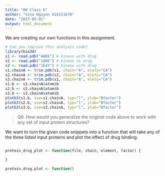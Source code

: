 ```yaml
---
title: "HW Class 6"
author: "Vina Nguyen A16151678"
date: "2023-05-01"
output: html_document
---
```


We are creating our own functions in this assignment. 

```r
# Can you improve this analysis code?
library(bio3d)
s1 <- read.pdb("4AKE") # kinase with drug
s2 <- read.pdb("1AKE") # kinase no drug
s3 <- read.pdb("1E4Y") # kinase with drug
s1.chainA <- trim.pdb(s1, chain="A", elety="CA")
s2.chainA <- trim.pdb(s2, chain="A", elety="CA")
s3.chainA <- trim.pdb(s1, chain="A", elety="CA")
s1.b <- s1.chainA$atom$b
s2.b <- s2.chainA$atom$b
s3.b <- s3.chainA$atom$b
plotb3(s1.b, sse=s1.chainA, typ="l", ylab="Bfactor")
plotb3(s2.b, sse=s2.chainA, typ="l", ylab="Bfactor")
plotb3(s3.b, sse=s3.chainA, typ="l", ylab="Bfactor")
```

> Q6. How would you generalize the original code above to work with any set of input
protein structures?

We want to turn the given code snippets into a function that will take any of the three listed input proteins and plot the effect of drug binding.

```r

```


```r
protein_drug_plot <- function(file, chain, element, factor) {
  
}
```


```r
protein.drug.plot <- function()
```



